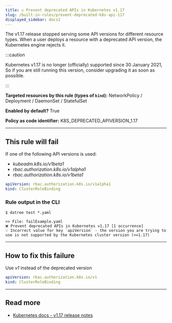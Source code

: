 ```yaml
---
title: ☑️ Prevent deprecated APIs in Kubernetes v1.17
slug: /built-in-rules/prevent-deprecated-k8s-api-117
displayed_sidebar: docs2
---
```


The v1.17 release stopped serving some API versions for different resource types. When a user deploys a resource with a deprecated API version, the Kubernetes engine rejects it.

:::caution

Kubernetes v1.17 is no longer (officially) supported since 30 January 2021, So if you are still running this version, consider upgrading it as soon as possible.

:::

**Targeted resources by this rule (types of **`kind`**):** NetworkPolicy / Deployment / DaemonSet / StatefulSet

**Enabled by default?** True

**Policy as code identifier:** K8S_DEPRECATED_APIVERSION_1.17

---

## This rule will fail

If one of the following API versions is used:

- _kubeadm.k8s.io/v1beta1_
- _rbac.authorization.k8s.io/v1alpha1_
- _rbac.authorization.k8s.io/v1beta1_

```yaml
apiVersion: rbac.authorization.k8s.io/v1alpha1
kind: ClusterRoleBinding
```

### Rule output in the CLI

```none
$ datree test *.yaml

>> File: failExample.yaml
❌ Prevent deprecated APIs in Kubernetes v1.17 [1 occurrence]
💡 Incorrect value for key `apiVersion` - the version you are trying to use is not supported by the Kubernetes cluster version (>=1.17)
```

---

## How to fix this failure

Use *v1* instead of the deprecated version

```yaml
apiVersion: rbac.authorization.k8s.io/v1
kind: ClusterRoleBinding
```

---

## Read more

- [Kubernetes docs - v1.17 release notes](https://v1-17.docs.kubernetes.io/docs/setup/release/notes/#deprecations-and-removals)
